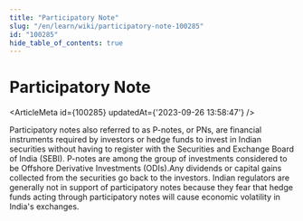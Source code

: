 ```yaml
---
title: "Participatory Note"
slug: "/en/learn/wiki/participatory-note-100285"
id: "100285"
hide_table_of_contents: true
---
```



# Participatory Note

<ArticleMeta id={100285} updatedAt={'2023-09-26 13:58:47'} />
<div className='border-solid border-b border-t-0 my-4 border-[var(--ifm-color-gray-300)]' />

Participatory notes also referred to as P-notes, or PNs, are financial instruments required by investors or hedge funds to invest in Indian securities without having to register with the Securities and Exchange Board of India (SEBI). P-notes are among the group of investments considered to be Offshore Derivative Investments (ODIs).Any dividends or capital gains collected from the securities go back to the investors. Indian regulators are generally not in support of participatory notes because they fear that hedge funds acting through participatory notes will cause economic volatility in India's exchanges.
